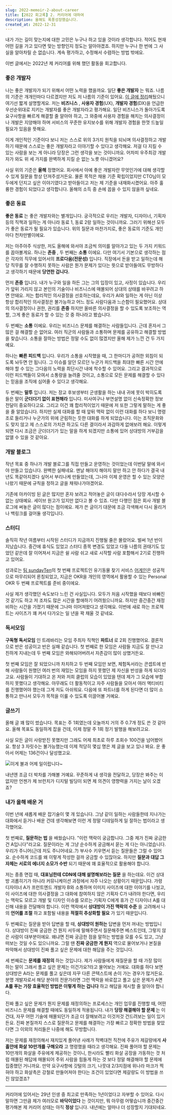 ```yaml
---
slug: 2022-memoir-2-about-career
title: [2022 회고록] 2. 커리어에 대하여
description: 올해도 폭풍성장했습니다.
created_at: 2022-12-31
---
```


내가 가는 길이 맞는지에 대한 고민은 누구나 하고 있을 것이라 생각합니다. 적어도 현재 어떤 길을 가고 있다면 맞는 방향인지 정도는
알아야겠죠. 하지만 누구나 한 번에 그 사실을 알아차릴 순 없습니다. 계속 평가하고, 수정해서 수렴하는 방법 밖에요.

이번 글에서는 2022년 제 커리어를 위해 했던 활동을 회고합니다.

### 좋은 개발자

나는 좋은 개발자가 되기 위해서 어떤 노력을 했을까요. 일단 **좋은 개발자** 는 뭐죠. 나름의 기준은 개개인마다 다르겠지만 저도 저
나름의 기준이 있어요. [이 글에 정리](https://brunch.co.kr/@dlsghwns/31)해뒀으니 여기선 짧게 설명할게요. 저는
**비즈니스** , **사용자 경험**(UX), **개발자 경험**(DX)을 언급한 우선순위대로 지키는 개발자를 좋은 개발자라고 평가해요.
일단 비즈니스가 돌아가도록 요구사항을 빠르게 해결할 줄 알아야 하고, 그 와중에 사용자 경험을 해치는 의사결정이나 개발은 지양해야 하며
서비스의 꾸준한 유지보수를 위해 개발자 경험을 한껏 드높일 필요가 있음을 뜻해요.

이게 개인적인 기준이다 보니 저는 스스로 위의 3가지 원칙을 되뇌며 의사결정하고 개발하기 때문에 스스로는 좋은 개발자라고 이야기할 수 있다고
생각해요. 저걸 다 지킬 수 있는 사람을 보는 게 아니라 당장은 그런 생각을 보는 것이니까요. 어차피 우주최강 개발자가 와도 위 세 가지를
완벽하게 지킬 순 없는 노릇 아니겠어요?

사실 위의 기준은 **올해** 정했어요. 회사에서 아예 좋은 개발자란 무엇인가에 대해 생각할 수 있게 질문을 항상 던져주셨거든요. 물론
목적은 채용 기준 확립이었지만 CTO님이 모두에게 던지고 싶은 이야기였다고 받아들이고 저는 제 기준을 내재화시켰어요. 아주 훌륭한 경험이
되었다고 생각합니다. 올해의 소득 중 손에 꼽을 수 있지 않을까 싶네요.

### 좋은 동료

**좋은 동료** 는 좋은 개발자와는 별개입니다. 궁극적으로 우리는 개발자, 디자이너, 기획자 등의 직책과 일하는 게 아니라 동료 1, 동료
2랑 일하는 것이니까요. 그러기 위해선 모두가 좋은 동료가 될 필요가 있습니다. 위의 질문과 마찬가지로, 좋은 동료의 기준도 개인마다
천차만별이에요.

저는 아주아주 식상한, 저도 올해에 와서야 조금씩 의미를 알아가고 있는 두 가지 키워드를 꼽아볼게요. 하나는 **존중** , 두 번째는
**소통** 이에요. 다만 여기서 기본으로 생각하는 점은 각자의 직무에 있어서의 **프로다움(전문성)** 입니다. 직장에서 돈을 받고
일하는데 해당 직무를 잘 수행하지 못하는 사람은 뭔가 문제가 있다는 뜻으로 받아들여도 무방하다고 생각하기 때문에 **당연한 겁니다.**

먼저 **존중** 입니다. 내가 누구와 일을 하든 그는 그의 입장이 있고, 사정이 있습니다. 우리가 앞뒤 가리지 않고 본인의 기술이나
비즈니스에 매몰되어 상대의 상태를 바꾸려고 하면 안돼요. 저는 합리적인 의사결정을 선호하는데요, 우리가 AI와 일하는 게 아닌 이상 항상
합리적인 의사결정은 불가능하고 어느 정도 사람다움과 느슨함이 필요했어요. 상대의 의사결정이나 권한, 권리를 **존중** 하지만 올바른
의사결정을 할 수 있도록 보조하는 역할, 그게 좋은 동료가 할 수 있는 것 중 하나라고 봤습니다.

두 번째는 **소통** 이에요. 우리는 비즈니스 문제를 해결하는 사람들입니다. 근데 혼자서 그 많은 걸 해결할 순 없어요. 여러 직군의
사람들과 소통하며 문제를 공유하고 해결할 방법을 찾습니다. 소통을 잘하는 방법은 정말 수도 없이 많겠지만 올해 제가 느낀 건 두 가지예요.

하나는 **빠른 피드백** 입니다. 우리가 소통을 시작했을 때, 그 한마디가 공허한 외침이 되도록 놔두면 안 됩니다. 그 이슈를 알던 모르던
누군가 피드백을 최대한 빠른 시간 안에 해야 할 수 있는 그다음의 노력을 최단시간 내에 착수할 수 있어요. 그리고 결과적으로 이런 피드백들이
모여서 소통량을 늘려줄 것이고, 소통으로 모든 문제를 해결할 수 있다는 믿음을 조직에 심어줄 수 있다고 생각해요.

두 번째는 **말투** 입니다. 저는 장교 후보생부터 군생활을 하는 내내 귀에 못이 박히도록 들은 말이 **군더더기 없이 표현해라**
입니다. 미사여구나 부연설명 없이 신속정확한 정보전달이 중요하다고요. 그리고 이건 꽤 합리적이었기 때문에 저 또한 그렇게 말하는 게 좋을 줄
알았습니다. 하지만 실제 대화를 할 때 앞뒤 맥락 없이 이런 대화를 하다 보니 명령조로 들리거나 누군가의 위에 군림하는 듯한 대화를 하게
되었습니다. 이는 조직문화와도 맞지 않고 제 스스로의 가치관 하고도 다른 결이라서 과감하게 없애보려 해요. 이렇게 되면 다시 조금은
군더더기가 있는 말을 하게 되겠지만 소통에 있어 상대방의 거부감을 없앨 수 있을 것 같아요.

### 개발 블로그

작년 목표 중 하나가 개발 블로그를 직접 만들고 운영하는 것이었는데 이번달 말에 와서야 만들고 있습니다. 완벽한 실패네요. 맨날 해야지
해야지 말만 하고 안 하다가 결국 내년도 똑같아지겠다 싶어서 부리나케 만들었는데, 그나마 이제 운영은 할 수 있는 모양은 나왔기 때문에
규칙을 정하고 글을 채워나가야겠어요.

기존에 아카이빙 된 글은 많지만 혼자 보려고 적어놓은 글이 대다수라서 당장 게시할 수 없는 상태예요. 세이브 원고가 있지만 없다고 볼 수
있죠. 다만 다행인 점은 회사 개발 블로그에 써놓은 글이 많다는 점이에요. 제가 쓴 글이기 대문에 조금 각색해서 다시 올리거나 백링크를
걸어둘 생각입니다.

### 스터디

솔직히 작년 여름부터 시작된 스터디가 지금까지 진행될 줄은 몰랐어요. 벌써 1년 반이 지났습니다. 중간에 휴식도 있었고 스터디 종목 변경도
있었고 다들 나름의 권태기도 있었던 같은데 잘 이어져서 지금은 쉴 사람 쉬고 새로 시작할 사람 포함해서 2기로 진행하고 있어요.

성과로는 [팀 sundayTen](https://github.com/sundayTen)의 첫 번째 프로젝트인 유기동물 찾기 서비스
[어게인](https://www.agaein.com/)은 성공적으로 마무리되어 론칭되었고, 지금은 OKR을 개인의 영역에서 활용할 수 있는
Personal OKR 두 번째 프로젝트를 준비 중이에요.

사실 제가 생각했던 속도보다 느린 건 사실입니다. 모두가 처음 시작했을 때보다 바빠진 것 같기도 하고 저 조차도 많은 시간을 할애하기
어려웠으니까요. 하지만 중간중간 재정비하는 시간을 가졌기 때문에 그나마 이어져왔다고 생각해요. 이번에 새로 하는 프로젝트는 사이즈가 꽤 커서
다가오는 일 년을 꽉 채울 것 같네요.

### 독서모임

**구독형 독서모임** 인 트레바리는 모임 주최자 직책인 **파트너** 로 2회 진행했어요. 결론적으로 반은 성공이고 반은 실패 같습니다.
첫 번째로 한 모임은 사람들 지금도 잘 만나고 친하게 지내는데 두 번째 모임은 와해되어버려서 자존감이 많이 상했거든요.

첫 번째 모임은 잘 되었으니까 차치하고 두 번째 모임만 보면, 체험독서라는 콘셉트에 반해 사람들이 원했던 여러 번의 재밌는 모임을 하지
못했던 제 자신을 반성을 하게 되더라고요. 사람들이 기대하고 온 저와 저희 클럽의 모습이 있었을 텐데 제가 그 모습에 부합하지 못했다고
생각해요. 아무래도 더 활동적이고 자주 사람들을 모아서 여러 액티비티를 진행했어야 했는데 그게 저도 아쉬워요. 다음에 또 파트너를 하게
된다면 더 많이 소통하고 만나서 모두가 목적을 이룰 수 있도록 이끌어볼 거예요.

### 글쓰기

올해 글 꽤 많이 썼습니다. 목표는 주 1회였는데 오늘까지 거의 주 0.7개 정도 쓴 것 같아요. 올해 목표도 동일하게 잡을 건데, 이제
정말 주 1회 정기 발행을 해보려고요.

사실 모든 글이 사랑받진 못했지만 그래도 어제 최초로 하루 조회수 100건을 넘어봤어요. 항상 3 자릿수는 불가능했는데 이제 적당히 몇십
명은 제 글을 보고 있나 봐요. 운 좋아서 어제는 136건이나 달성했고요.

![](http://t1.daumcdn.net/brunch/service/user/aVyy/image/DJHSLswrcnkA1jKzqt6_I6LwhIc.png)이게
불과 어제 일이랍니다~

내년엔 조금 더 박차를 가해볼 거예요. 꾸준하게 내 생각을 전달하고, 당장은 봐주는 이 없지만 언젠가 제 브런치가 디지털 빌딩이 되면 제
의견이 영향력을 가지는 날이 오겠죠?

### 내가 올해 배운 거

이번 년에 새롭게 배운 잡기술이 몇 개 있습니다. 그냥 같이 일하는 사람들한테 지나가는 대화에서 듣거나 배운 건데 생각해보면 이런 게 정말
디테일하게 일 잘하는 법이라고 생각했어요.

첫 번째로, **질문하는 법** 을 배웠습니다. "이런 맥락이 궁금합니다. 그중 제가 진짜 궁금한 건 A입니다"라고요. 질문이라는 게 그냥
순수하게 궁금해서 묻는 게 다는 아니었습니다. 우리가 주니어(근데 저도 주니어네요..?) 부사수 키우면서 듣는 질문들은 그럴 수 있어요.
순수하게 코드를 왜 이렇게 작성한 걸까 궁금할 수 있잖아요. 하지만 **질문과 대답 그 자체는 서로의 에너지 소모가 수반** 되기 때문에 꽤
효율적으로 활용해야 합니다.

저는 종종 면접 때, **대표님한테 CDN에 대해 설명해보라는 질문** 을 하는데요. 이건 상대방 괴롭히기가 아니라 커뮤니케이션 과정에서
자주 나오는 상황이기 때문입니다. 가령 디자이너 A가 프런트엔드 개발자 B와 소통하며 이미지 사이즈에 대한 이야기를 나눴고, 이 사이즈에
대한 의사결정을 그 대화에 참여하지 않은 기획자 C가 내려야 한다면, 우리는 맥락도 모르고 개발 및 디자인 이슈를 모르는 기획자 C에게 휴가
간 디자이너 A를 대신해 내용을 전달해야 합니다. 이런 맥락에서 **상대방이 가진 맥락의 수준** 을 고려해서 나의 **언어를 조절** 하고
포함될 내용을 **적절히 추상화할 필요** 가 있기 때문입니다.

두 번째로는 질문을 받아 답변을 할 때, **상대방이 원하는** 답변을 먼저 꺼내는 방법입니다. 상대방이 진짜 궁금한 건 뭔지 서두에
말해주면서 질문해주면 베스트인데, 그렇지 않은 사람이 대부분이에요. 왜냐면 진짜 궁금한 점을 말하는 방법을 모를 수도 있고, 그냥 떠보는
것일 수도 있으니까요. 그럴 땐 **진짜 궁금한 게 뭔지** 역으로 물어보거나 본질을 파악해서 상대방이 진짜 풀고 싶은 문제에 대한 해답을
주는 것입니다.

세 번째로는 **문제를 재정의** 하는 것입니다. 제가 사람들에게 재질문을 할 때 가장 많이 하는 말이 그래서 풀고 싶은 문제는
이건가요?라고 물어보는 거예요. 대화를 하다 보면 상대방은 A라는 문제를 풀고 싶은데 자꾸 다른 콘텍스트에 손이 가는 경우가 많거든요. 분명
개발자로서 해당 분야의 전문가라면 그런 맥락을 바로잡고 풀고 싶은 문제가 A면 **A를 푸는 가장 효율적인 방법은 이렇게 하는 겁니다**
하고 해답을 제시할 줄 알아야 합니다.

진짜 풀고 싶은 문제가 뭔지 문제를 재정의하는 프로세스는 개인 업무를 진행할 때, 어떤 비즈니스 문제를 해결할 때에도 동일하게 적용됩니다.
내가 **당장 해결해야 할 문제** 는 이건대, 자꾸 어떤 기술에 매몰되던가 조금 더 잘해보려고 이것저것 건드려보는 일이 있거든요. 진짜
본질까지 스스로 질문하고 문제를 해결하는 가장 빠르고 정확한 방법을 찾았다면 그 이외의 처리들은 나중에 해도 무방합니다.

저는 문제를 재정의해서 재치있게 풀어낸 사례가 적벽대전 직전에 주유가 제갈량에게 **사흘안에 화살 10만개를 구해오라** 고 명령했을 때라고
생각해요. 진짜 풀어야 할 문제는 10만개의 화살을 주유에게 제공하는 것이니, 한시라도 빨리 화살 공장을 가동하는 것 처럼 매몰된 해답에
매몰되어 주위 사람을 힘들게 하는 것 보다 정말 해결해야 할 문제에 집중했던 거니까요. 만약 요구사항에 깃털의 크기, 나뭇대 2/3지점에
위나라 마크가 찍혀야 하고 화살촉은 강철로 만들어져야 한다는 조건이 있었다면 제갈량도 이 방법을 쓰진 않았겠죠?

---

커리어에 있어서는 29년 인생 중 최고로 만족하는 1년이었다고 자부할 수 있어요. 다시 말하면 그만큼 제가 여러모로 **바닥이었다** 는
것이지만, 뭐 아무렴 어떻습니까 중간중간 평가해본 제 커리어 상태는 아직 **정상** 입니다. 내년에는 얼마나 더 성장할지 기대되네요.
